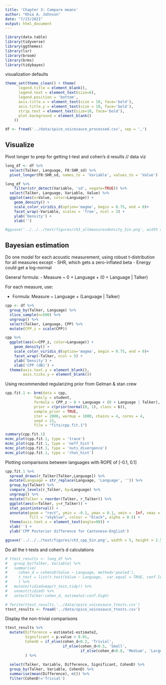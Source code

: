 ```yaml
---
title: 'Chapter 3: Compare means'
author: "Khia A. Johnson"
date: "7/23/2021"
output: html_document
---
```


```r
library(data.table)
library(tidyverse)
library(ggthemes)
library(lsr)
library(broom)
library(brms)
library(tidybayes)
```

visualization defaults
```r
theme_set(theme_clean() + theme(
      legend.title = element_blank(),
      legend.text = element_text(size=6),
      legend.position = 'bottom',
      axis.title.x = element_text(size = 10, face='bold'),
      axis.title.y = element_text(size = 10, face='bold'),
      strip.text = element_text(size=10, face='bold'),
      plot.background = element_blank()
    ))
```


```r
df <- fread('../data/spice_voicesauce_processed.csv', sep = ',') 
```

## Visualize

Pivot longer to prep for getting t-test and cohen's d results // data viz
```r
long_df <- df %>%
  select(Talker, Language, F0:SHR_sd) %>%
  pivot_longer(F0:SHR_sd, names_to = 'Variable', values_to = 'Value')
```

```r
long_df %>%
    filter(str_detect(Variable, 'sd', negate=TRUE)) %>%
  select(Talker, Language, Variable, Value) %>%
  ggplot(aes(x=Value, color=Language)) +
    geom_density() +
    scale_color_viridis_d(option='magma', begin = 0.75, end = 0)+
    facet_wrap(~Variable, scales = 'free', ncol = 3) +
    ylab('Density') +
    xlab('')

#ggsave('../../../text/figures/ch3_allmeasuresdensity_5in.png', width = 5, height = 6.5)

```


## Bayesian estimation

Do one model for each acoustic measurement, using robust t-distribution for all measures except 
- SHR, which gets a zero-inflated beta
- Energy could get a log-normal

General formula:
- Measure ~ 0 + Language + (0 + Language | Talker)

For each measure, use:

- Formula: Measure ~ Language + (Language | Talker)

```r
cpp <- df %>%
  group_by(Talker, Language) %>%
  slice_sample(n=500) %>%
  ungroup() %>%
  select(Talker, Language, CPP) %>%
  mutate(CPP_z = scale(CPP))

```

```r
cpp %>%
  ggplot(aes(x=CPP_z, color=Language)) +
    geom_density() +
    scale_color_viridis_d(option='magma', begin = 0.75, end = 0)+
    facet_wrap(~Talker, ncol = 5) +
    ylab('Density') +
    xlab('CPP (dB)') +
  theme(axis.text.y = element_blank(),
        axis.ticks.y = element_blank())
```

Using recommended regularizing prior from Gelman & stan crew
```r
cpp.fit.1 <- brm(data = cpp, 
             family = student,
             formula = CPP_z ~ 0 + Language + (0 + Language | Talker),
             prior = c(prior(normal(0, 1), class = b)),
             sample_prior = TRUE,
             iter = 2000, warmup = 1000, chains = 4, cores = 4,  
             seed = 23,
             file = "fits/cpp.fit.1")

summary(cpp.fit.1)
mcmc_plot(cpp.fit.1, type = 'trace')
mcmc_plot(cpp.fit.1, type = 'neff_hist')
mcmc_plot(cpp.fit.1, type = 'nuts_divergence')
mcmc_plot(cpp.fit.1, type = 'rhat_hist')
```

Plotting comparisons between languages with ROPE of [-0.1, 0.1]
```r
cpp.fit.1 %>%
  spread_draws(r_Talker[Talker,Language]) %>%
  mutate(Language = str_replace(Language, 'Language', '')) %>%
  group_by(Talker) %>%
  compare_levels(r_Talker, by=Language) %>%
  ungroup() %>%
  mutate(Talker = reorder(Talker, r_Talker)) %>%
  ggplot(aes(x=Talker, y=r_Talker)) + 
  stat_pointinterval() + 
  annotate(geom = "rect", ymin = -0.1, ymax = 0.1, xmin = -Inf, xmax = Inf,
           fill = "skyblue", colour = "black", alpha = 0.5) +
  theme(axis.text.x = element_text(angle=90)) +
  xlab('') +
  ylab('CPP Posterior difference for Cantonese-English')

ggsave('../../../text/figures/ch3_cpp_5in.png', width = 5, height = 2.5)

```



Do all the t-tests and cohen's d calculations
```r
# ttest_results <- long_df %>%
#   group_by(Talker, Variable) %>%
#   summarise(
#     cohen_d = cohensD(Value ~ Language, method='pooled'),
#     t_test = list(t.test(Value ~ Language,  var.equal = TRUE, conf.level = 0.95))
#     ) %>%
#   mutate(tidied=map(t_test,tidy)) %>%
#   unnest(tidied) %>%
#   select(Talker:cohen_d, estimate1:conf.high)

# fwrite(ttest_results,'../data/spice_voicesauce_ttests.csv')
ttest_results <- fread('../data/spice_voicesauce_ttests.csv')

```


Display the non-trivial comparisons
```r
ttest_results %>%
  mutate(Difference = estimate1-estimate2,
         Significant = p.value < 0.01,
         CohenD = if_else(cohen_d<0.2, 'Trivial', 
                          if_else(cohen_d<0.5, 'Small', 
                                  if_else(cohen_d<0.8, 'Medium', 'Large')))
         ) %>%
  
  select(Talker, Variable, Difference, Significant, CohenD) %>%
  group_by(Talker, Variable, CohenD) %>%
  summarise(mean(Difference), n()) %>%
  filter(CohenD!='Trivial')
```

